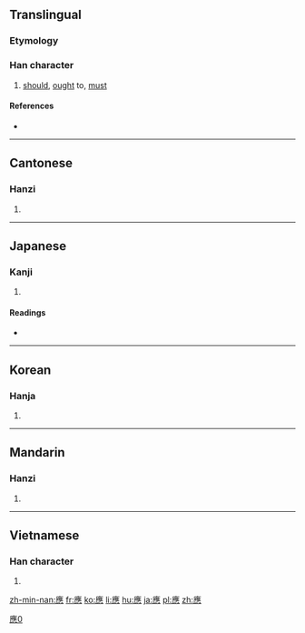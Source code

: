 {{also|应|応}}
==Translingual==
{{ja-forms|[[応]]|[[应]]|應}}
===Etymology===
{{Han compound|𤸰|心|c1=p|c2=s|t2=heart|ls=psc}}

===Han character===
{{Han char|rn=61|rad=心|as=13|sn=16|four=0023<sub>1</sub>|canj=戈人土心 (IOGP) or 戈土心 (IGP)|ids=⿸⿸广倠心}}

# [[should]], [[ought]] to, [[must]]

====References====
* {{Han ref|kx=0405.210|dkj=11330|dj=0746.020|hdz=42359.030|uh=61C9|ud=25033|bh=C0B3|bd=49331}}

----

==Cantonese==

===Hanzi===
{{yue-hanzi|jyut=|y=ying1, ying3|sim=应}}

# {{defn|lang=yue|sort=心13}}

----

==Japanese==

===Kanji===
{{ja-kanji|grade=|rs=心13}}

# {{defn|lang=ja|sort=心13}}

====Readings====
* {{ja-readings|on=[[よう]] (yō), [[おう]] (ō)|kun=[[あたる]] (ataru)}}

----

==Korean==

===Hanja===
{{ko-hanja|hangeul=응|eumhun=|rv=eung|mr=ŭng|y=ung}}

# {{defn|lang=ko|sort=心13}}

----

==Mandarin==

===Hanzi===
{{cmn-hanzi|sim=应|pin=[[yìng]] ([[ying4]])|wg=ying<sup>4</sup>}}

# {{defn|lang=cmn|sort=心13}}

----

==Vietnamese==

===Han character===
{{vi-hantu|[[ứng]], [[ưng]], [[ừng]]|rs=心13}}

# {{defn|lang=vi|sort=心13}}

[[Category:CJKV characters simplified differently in Japan and China|應0]]

[[zh-min-nan:應]]
[[fr:應]]
[[ko:應]]
[[li:應]]
[[hu:應]]
[[ja:應]]
[[pl:應]]
[[zh:應]]